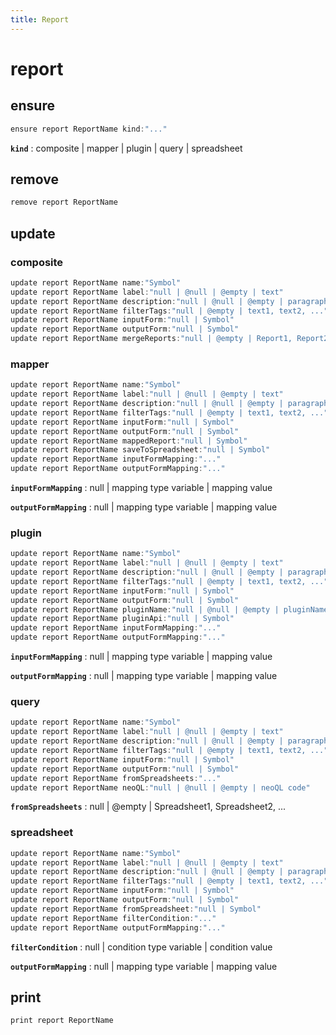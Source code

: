 ```yaml
---
title: Report
---
```


# report

## ensure

```js filename="Terminal" copy
ensure report ReportName kind:"..."
```

**`kind`**
 : composite | mapper | plugin | query | spreadsheet


## remove

```js filename="Terminal" copy
remove report ReportName
```


## update

### composite
```js filename="Terminal" copy
update report ReportName name:"Symbol"
update report ReportName label:"null | @null | @empty | text"
update report ReportName description:"null | @null | @empty | paragraph"
update report ReportName filterTags:"null | @empty | text1, text2, ..."
update report ReportName inputForm:"null | Symbol"
update report ReportName outputForm:"null | Symbol"
update report ReportName mergeReports:"null | @empty | Report1, Report2, ..."
```

### mapper
```js filename="Terminal" copy
update report ReportName name:"Symbol"
update report ReportName label:"null | @null | @empty | text"
update report ReportName description:"null | @null | @empty | paragraph"
update report ReportName filterTags:"null | @empty | text1, text2, ..."
update report ReportName inputForm:"null | Symbol"
update report ReportName outputForm:"null | Symbol"
update report ReportName mappedReport:"null | Symbol"
update report ReportName saveToSpreadsheet:"null | Symbol"
update report ReportName inputFormMapping:"..."
update report ReportName outputFormMapping:"..."
```

**`inputFormMapping`**
 : null | mapping type variable | mapping value

**`outputFormMapping`**
 : null | mapping type variable | mapping value

### plugin
```js filename="Terminal" copy
update report ReportName name:"Symbol"
update report ReportName label:"null | @null | @empty | text"
update report ReportName description:"null | @null | @empty | paragraph"
update report ReportName filterTags:"null | @empty | text1, text2, ..."
update report ReportName inputForm:"null | Symbol"
update report ReportName outputForm:"null | Symbol"
update report ReportName pluginName:"null | @null | @empty | pluginName"
update report ReportName pluginApi:"null | Symbol"
update report ReportName inputFormMapping:"..."
update report ReportName outputFormMapping:"..."
```

**`inputFormMapping`**
 : null | mapping type variable | mapping value

**`outputFormMapping`**
 : null | mapping type variable | mapping value

### query
```js filename="Terminal" copy
update report ReportName name:"Symbol"
update report ReportName label:"null | @null | @empty | text"
update report ReportName description:"null | @null | @empty | paragraph"
update report ReportName filterTags:"null | @empty | text1, text2, ..."
update report ReportName inputForm:"null | Symbol"
update report ReportName outputForm:"null | Symbol"
update report ReportName fromSpreadsheets:"..."
update report ReportName neoQL:"null | @null | @empty | neoQL code"
```

**`fromSpreadsheets`**
 : null | @empty | Spreadsheet1, Spreadsheet2, ...

### spreadsheet
```js filename="Terminal" copy
update report ReportName name:"Symbol"
update report ReportName label:"null | @null | @empty | text"
update report ReportName description:"null | @null | @empty | paragraph"
update report ReportName filterTags:"null | @empty | text1, text2, ..."
update report ReportName inputForm:"null | Symbol"
update report ReportName outputForm:"null | Symbol"
update report ReportName fromSpreadsheet:"null | Symbol"
update report ReportName filterCondition:"..."
update report ReportName outputFormMapping:"..."
```

**`filterCondition`**
 : null | condition type variable | condition value

**`outputFormMapping`**
 : null | mapping type variable | mapping value


## print

```js filename="Terminal" copy
print report ReportName
```



